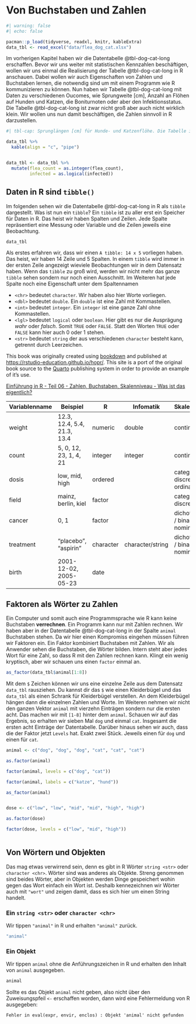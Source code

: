 # Von Buchstaben und Zahlen {#sec-letter-number}

```r
#| warning: false
#| echo: false

pacman::p_load(tidyverse, readxl, knitr, kableExtra)
data_tbl <- read_excel("data/flea_dog_cat.xlsx")

```

Im vorherigen Kapitel haben wir die Datentabelle @tbl-dog-cat-long erschaffen. Bevor wir uns weiter mit statistischen Kennzahlen beschäftigen, wollen wir uns einmal die Realisierung der Tabelle @tbl-dog-cat-long in R anschauen. Dabei wollen wir auch Eigenschaften von Zahlen und Buchstaben lernen, die notwendig sind um mit einem Programm wie R kommunizieren zu können. Nun haben wir Tabelle @tbl-dog-cat-long mit Daten zu verschiedenen Oucomes, wie Sprungweite \[cm\], Anzahl an Flöhen auf Hunden und Katzen, die Boniturnoten oder aber den Infektionsstatus. Die Tabelle @tbl-dog-cat-long ist zwar nicht groß aber auch nicht wirklich klein. Wir wollen uns nun damit beschäftigen, die Zahlen sinnvoll in R darzustellen.

```r
#| tbl-cap: Sprunglängen [cm] für Hunde- und Katzenflöhe. Die Tabelle ist im *Long*-Format dargestellt.

data_tbl %>%
  kable(align = "c", "pipe")


data_tbl <- data_tbl %>%
  mutate(flea_count = as.integer(flea_count),
         infected = as.logical(infected))

```

## Daten in R sind `tibble()`

Im folgenden sehen wir die Datentabelle @tbl-dog-cat-long in R als `tibble` dargestellt. Was ist nun ein `tibble`? Ein `tibble` ist zu aller erst ein Speicher für Daten in R. Das heist wir haben Spalten und Zeilen. Jede Spalte repräsentiert eine Messung oder Variable und die Zeilen jeweils eine Beobachtung.

```r
data_tbl 
```

Als erstes erfahren wir, dass wir einen `A tibble: 14 x 5` vorliegen haben. Das heist, wir haben 14 Zeile und 5 Spalten. In einem `tibble` wird immer in der ersten Zeile angezeigt wieviele Beobachtungen wir in dem Datensatz haben. Wenn das `tibble` zu groß wird, werden wir nicht mehr das ganze `tibble` sehen sondern nur noch einen Ausschnitt. Im Weiteren hat jede Spalte noch eine Eigenschaft unter dem Spaltennamen

-   `<chr>` bedeutet `character`. Wir haben also hier Worte vorliegen.
-   `<dbl>` bedeutet `double`. Ein `double` ist eine Zahl mit Kommastellen.
-   `<int>` bedeutet `integer`. Ein `integer` ist eine ganze Zahl ohne Kommastellen.
-   `<lgl>` bedeutet `logical` oder `boolean`. Hier gibt es nur die Ausprägung *wahr* oder *falsch*. Somit `TRUE` oder `FALSE`. Statt den Worten `TRUE` oder `FALSE` kann hier auch 0 oder 1 stehen.
-   `<str>` bedeutet `string` der aus verschiedenen `character` besteht kann, getrennt durch Leerzeichen.

::: {.callout-note appearance="simple"}
This book was originally created using [bookdown](https://bookdown.org) and published at <https://rstudio-education.github.io/hopr/>. This site is a port of the original book source to the [Quarto](https://quarto.org) publishing system in order to provide an example of it's use.
:::

[Einführung in R - Teil 06 - Zahlen, Buchstaben, Skalenniveau - Was ist das eigentlich?](https://youtu.be/OnRaSmybhOQ)

::: column-page
| Variablenname | Beispiel                    | R         | Infomatik        | Skalenniveau                     | Verteilungsfamilie |
|---------------|-----------------------------|-----------|------------------|----------------------------------|--------------------|
| weight        | 12.3, 12.4, 5.4, 21.3, 13.4 | numeric   | double           | continuous                       | Gaussian           |
| count         | 5, 0, 12, 23, 1, 4, 21      | integer   | integer          | continuous                       | Poisson            |
| dosis         | low, mid, high              | ordered   |                  | categorical / discrete / ordinal | Ordinal            |
| field         | mainz, berlin, kiel         | factor    |                  | categorical / discrete           | Multinomial        |
| cancer        | 0, 1                        | factor    |                  | dichotomous / binary / nominal   | Binomial           |
| treatment     | "placebo", "aspirin"        | character | character/string | dichotomous / binary / nominal   | Binomial           |
| birth         | 2001-12-02, 2005-05-23      | date      |                  |                                  |                    |
:::

## Faktoren als Wörter zu Zahlen

Ein Computer und somit auch eine Programmsprache wie R kann keine Buchstaben **verrechnen**. Ein Programm kann nur mit Zahlen rechnen. Wir haben aber in der Datentabelle @tbl-dog-cat-long in der Spalte `animal` Buchstaben stehen. Da wir hier einen Kompromiss eingehen müssen führen wir Faktoren ein. Ein Faktor kombiniert Buchstaben mit Zahlen. Wir als Anwender sehen die Buchstaben, die Wörter bilden. Intern steht aber jedes Wort für eine Zahl, so dass R mit den Zahlen rechnen kann. Klingt ein wenig kryptisch, aber wir schauen uns einen `factor` einmal an.

```r

as_factor(data_tbl$animal[1:8])

```

Mit dem `$` Zeichen können wir uns eine einzelne Zeile aus dem Datensatz `data_tbl` rausziehen. Du kannst dir das `$` wie einen Kleiderbügel und das `data_tbl` als einen Schrank für Kleiderbügel verstellen. An dem Kleiderbügel hängen dann die einzelnen Zahlen und Worte. Im Weiteren nehmen wir nicht den ganzen Vektor `animal` mit vierzehn Einträgen sondern nur die ersten acht. Das machen wir mit `[1-8]` hinter dem `animal`. Schauen wir auf das Ergebnis, so erhalten wir sieben Mal `dog` und einmal `cat`. Insgesamt die ersten acht Einträge der Datentabelle. Darüber hinaus sehen wir auch, dass die der Faktor jetzt `Levels` hat. Exakt zwei Stück. Jeweils einen für `dog` und einen für `cat`.

```r
animal <- c("dog", "dog", "dog", "cat", "cat", "cat")

as.factor(animal)

factor(animal, levels = c("dog", "cat"))

factor(animal, labels = c("katze", "hund"))

as_factor(animal)


dose <- c("low", "low", "mid", "mid", "high", "high")

as.factor(dose)

factor(dose, levels = c("low", "mid", "high"))



```

## Von Wörtern und Objekten

Das mag etwas verwirrend sein, denn es gibt in R Wörter `string <str>` oder `character <chr>`. Wörter sind was anderes als Objekte. Streng genommen sind beides Wörter, aber in Objekten werden Dinge gespeichert wohin gegen das Wort einfach ein Wort ist. Deshalb kennezeichnen wir Wörter auch mit `"wort"` und zeigen damit, dass es sich hier um einen String handelt.

### Ein `string <str>` oder `character <chr>`

Wir tippen `"animal"` in R und erhalten `"animal"` zurück.

```r
"animal"
```

### Ein Objekt

Wir tippen `animal` ohne die Anführungszeichen in R und erhalten den Inhalt von `animal` ausgegeben.

```r
animal
```

Sollte es das Objekt `animal` nicht geben, also nicht über den Zuweisungspfeil `<-` erschaffen worden, dann wird eine Fehlermeldung von R ausgegeben:

`Fehler in eval(expr, envir, enclos) : Objekt 'animal' nicht gefunden`
